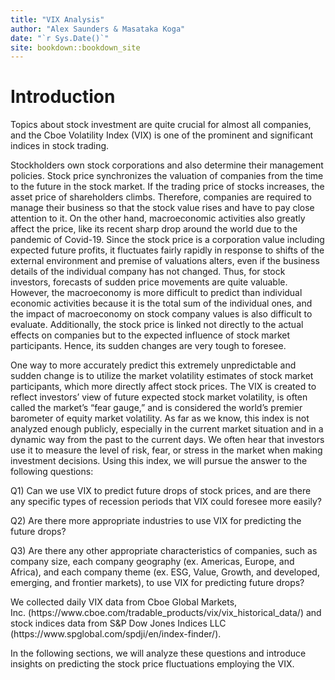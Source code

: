 ```yaml
--- 
title: "VIX Analysis"
author: "Alex Saunders & Masataka Koga"
date: "`r Sys.Date()`"
site: bookdown::bookdown_site
---
```


# Introduction

Topics about stock investment are quite crucial for almost all companies, and the Cboe Volatility Index (VIX) is one of the prominent and significant indices in stock trading.

Stockholders own stock corporations and also determine their management policies. Stock price synchronizes the valuation of companies from the time to the future in the stock market. If the trading price of stocks increases, the asset price of shareholders climbs. Therefore, companies are required to manage their business so that the stock value rises and have to pay close attention to it. On the other hand, macroeconomic activities also greatly affect the price, like its recent sharp drop around the world due to the pandemic of Covid-19. Since the stock price is a corporation value including expected future profits, it fluctuates fairly rapidly in response to shifts of the external environment and premise of valuations alters, even if the business details of the individual company has not changed. Thus, for stock investors, forecasts of sudden price movements are quite valuable. However, the macroeconomy is more difficult to predict than individual economic activities because it is the total sum of the individual ones, and the impact of macroeconomy on stock company values is also difficult to evaluate. Additionally, the stock price is linked not directly to the actual effects on companies but to the expected influence of stock market participants. Hence, its sudden changes are very tough to foresee.

One way to more accurately predict this extremely unpredictable and sudden change is to utilize the market volatility estimates of stock market participants, which more directly affect stock prices. The VIX is created to reflect investors' view of future expected stock market volatility, is often called the market's "fear gauge," and is considered the world's premier barometer of equity market volatility. As far as we know, this index is not analyzed enough publicly, especially in the current market situation and in a dynamic way from the past to the current days. We often hear that investors use it to measure the level of risk, fear, or stress in the market when making investment decisions. Using this index, we will pursue the answer to the following questions:

Q1) Can we use VIX to predict future drops of stock prices, and are there any specific types of recession periods that VIX could foresee more easily?

Q2) Are there more appropriate industries to use VIX for predicting the future drops? 

Q3) Are there any other appropriate characteristics of companies, such as company size, each company geography (ex. Americas, Europe, and Africa), and each company theme (ex. ESG, Value, Growth, and developed, emerging, and frontier markets), to use VIX for predicting future drops?

We collected daily VIX data from Cboe Global Markets, Inc. (https://www.cboe.com/tradable_products/vix/vix_historical_data/) and stock indices data from S&P Dow Jones Indices LLC (https://www.spglobal.com/spdji/en/index-finder/).

In the following sections, we will analyze these questions and introduce insights on predicting the stock price fluctuations employing the VIX.